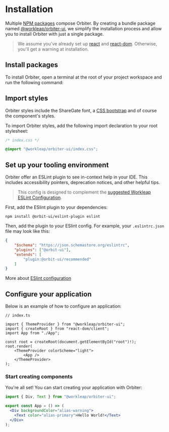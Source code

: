 
<Meta
    title="Installation"
    id="installation"
/>

# Installation

Multiple [NPM packages](https://www.npmjs.com/settings/orbiter-ui/packages) compose Orbiter. By creating a bundle package named [@workleap/orbiter-ui](https://www.npmjs.com/package/@workleap/orbiter-ui), we simplify the installation process and allow you to install Orbiter with just a single package.

> We assume you've already set up [react](https://www.npmjs.com/package/react) and [react-dom](https://www.npmjs.com/package/react-dom). Otherwise, you'll get a warning at installation.

## Install packages

To install Orbiter, open a terminal at the root of your project workspace and run the following command:

<PackageInstallationSnippet packageName="bundle" />

## Import styles

Orbiter styles include the ShareGate font, a [CSS bootstrap](https://github.com/gsoft-inc/wl-orbiter/tree/master/packages/css/src) and of course the component's styles.

To import Orbiter styles, add the following import declaration to your root stylesheet:

```css
/* index.css */

@import "@workleap/orbiter-ui/index.css";
```

## Set up your tooling environment

Orbiter offer an ESLint plugin to see in-context help in your IDE. This includes accessibility pointers, deprecation notices, and other helpful tips.

> This config is designed to complement the [suggested Workleap ESLint Configuration](https://github.com/gsoft-inc/wl-web-configs).

First, add the ESlint plugin to your dependencies:

```
npm install @orbit-ui/eslint-plugin eslint
```

Then, add the plugin to your ESlint config. For example, your `.eslintrc.json` file may look like this:

```json
{
    "$schema": "https://json.schemastore.org/eslintrc",
    "plugins": ["@orbit-ui"],
    "extends": [
        "plugin:@orbit-ui/recommended"
    ]
}
```

More about [ESlint configuration](https://eslint.org/docs/latest/use/configure/configuration-files)

## Configure your application

Below is an example of how to configure an application:

```tsx
// index.ts

import { ThemeProvider } from "@workleap/orbiter-ui";
import { createRoot } from "react-dom/client";
import App from "./App";

const root = createRoot(document.getElementById("root")!);
root.render(
    <ThemeProvider colorScheme="light">
        <App />
    </ThemeProvider>
);
```

### Start creating components

You're all set! You can start creating your application with Orbiter:

```jsx
import { Div, Text } from "@workleap/orbiter-ui";

export const App = () => (
  <Div backgroundColor="alias-warning">
    <Text color="alias-primary">Hello World!</Text>
  </Div>
);
```
